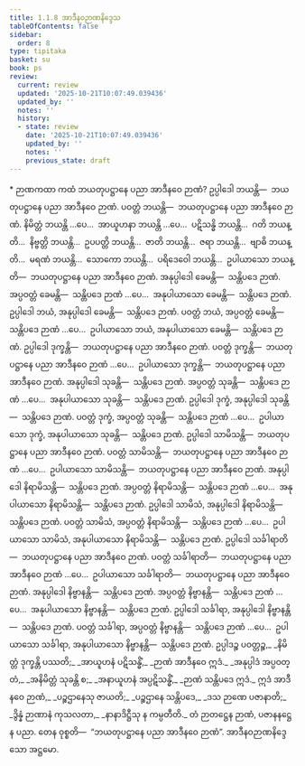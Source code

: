 ```yaml
---
title: 1.1.8 အာဒီနဝဉာဏနိဒ္ဒေသ
tableOfContents: false
sidebar:
  order: 8
type: tipitaka
basket: su
book: ps
review:
  current: review
  updated: '2025-10-21T10:07:49.039436'
  updated_by: ''
  notes: ''
  history:
  - state: review
    date: '2025-10-21T10:07:49.039436'
    updated_by: ''
    notes: ''
    previous_state: draft
---
```



<DynamicBreadcrumb />


<ReviewStatus review={frontmatter.review} showDetails={true} />

<HypothesisAnnotation frontmatter={frontmatter} />

<Paragraph type="center" book="ps">
* ဉာဏကထာ
</Paragraph>


<Division number="53" book="ps" e="ch" v="26" p="4">

<Paragraph number="377" book="ps">
ကထံ ဘယတုပဋ္ဌာနေ ပညာ အာဒီနဝေ ဉာဏံ? ဥပ္ပါဒေါ ဘယန္တိ—  ဘယတုပဋ္ဌာနေ ပညာ အာဒီနဝေ ဉာဏံ. ပဝတ္တံ ဘယန္တိ—  ဘယတုပဋ္ဌာနေ ပညာ အာဒီနဝေ ဉာဏံ. နိမိတ္တံ ဘယန္တိ …ပေ…  အာယူဟနာ ဘယန္တိ …ပေ…  ပဋိသန္ဓိ ဘယန္တိ…  ဂတိ ဘယန္တိ…  နိဗ္ဗတ္တိ ဘယန္တိ…  ဥပပတ္တိ ဘယန္တိ…  ဇာတိ ဘယန္တိ…  ဇရာ ဘယန္တိ…  ဗျာဓိ ဘယန္တိ…  မရဏံ ဘယန္တိ…  သောကော ဘယန္တိ…  ပရိဒေဝေါ ဘယန္တိ…  ဥပါယာသော ဘယန္တိ—  ဘယတုပဋ္ဌာနေ ပညာ အာဒီနဝေ ဉာဏံ.
</Paragraph>

<Paragraph number="378" book="ps">
အနုပ္ပါဒေါ ခေမန္တိ—  သန္တိပဒေ ဉာဏံ. အပ္ပဝတ္တံ ခေမန္တိ—  သန္တိပဒေ ဉာဏံ …ပေ…  အနုပါယာသော ခေမန္တိ—  သန္တိပဒေ ဉာဏံ.
</Paragraph>

<Paragraph number="379" book="ps">
ဥပ္ပါဒေါ ဘယံ, အနုပ္ပါဒေါ ခေမန္တိ—  သန္တိပဒေ ဉာဏံ. ပဝတ္တံ ဘယံ, အပ္ပဝတ္တံ ခေမန္တိ—  သန္တိပဒေ ဉာဏံ …ပေ…  ဥပါယာသော ဘယံ, အနုပါယာသော ခေမန္တိ—  သန္တိပဒေ ဉာဏံ.
</Paragraph>

<Paragraph number="380" book="ps">
ဥပ္ပါဒေါ ဒုက္ခန္တိ—  ဘယတုပဋ္ဌာနေ ပညာ အာဒီနဝေ ဉာဏံ. ပဝတ္တံ ဒုက္ခန္တိ—  ဘယတုပဋ္ဌာနေ ပညာ အာဒီနဝေ ဉာဏံ …ပေ…  ဥပါယာသော ဒုက္ခန္တိ—  ဘယတုပဋ္ဌာနေ ပညာ အာဒီနဝေ ဉာဏံ.
</Paragraph>

<Paragraph number="381" book="ps">
အနုပ္ပါဒေါ သုခန္တိ—  သန္တိပဒေ ဉာဏံ. အပ္ပဝတ္တံ သုခန္တိ—  သန္တိပဒေ ဉာဏံ …ပေ…  အနုပါယာသော သုခန္တိ—  သန္တိပဒေ ဉာဏံ.
</Paragraph>

<Paragraph number="382" book="ps">
ဥပ္ပါဒေါ ဒုက္ခံ, အနုပ္ပါဒေါ သုခန္တိ—  သန္တိပဒေ ဉာဏံ. ပဝတ္တံ ဒုက္ခံ, အပ္ပဝတ္တံ သုခန္တိ—  သန္တိပဒေ ဉာဏံ …ပေ…  ဥပါယာသော ဒုက္ခံ, အနုပါယာသော သုခန္တိ—  သန္တိပဒေ ဉာဏံ.
</Paragraph>

<Paragraph number="383" book="ps">
ဥပ္ပါဒေါ သာမိသန္တိ—  ဘယတုပဋ္ဌာနေ ပညာ အာဒီနဝေ ဉာဏံ. ပဝတ္တံ သာမိသန္တိ—  ဘယတုပဋ္ဌာနေ ပညာ အာဒီနဝေ ဉာဏံ …ပေ…  ဥပါယာသော သာမိသန္တိ—  ဘယတုပဋ္ဌာနေ ပညာ အာဒီနဝေ ဉာဏံ.
</Paragraph>

<Paragraph number="384" book="ps">
အနုပ္ပါဒေါ နိရာမိသန္တိ—  သန္တိပဒေ ဉာဏံ. အပ္ပဝတ္တံ နိရာမိသန္တိ—  သန္တိပဒေ ဉာဏံ …ပေ…  အနုပါယာသော နိရာမိသန္တိ—  သန္တိပဒေ ဉာဏံ.
</Paragraph>

<Paragraph number="385" book="ps">
ဥပ္ပါဒေါ သာမိသံ, အနုပ္ပါဒေါ နိရာမိသန္တိ—  သန္တိပဒေ ဉာဏံ. ပဝတ္တံ သာမိသံ, အပ္ပဝတ္တံ နိရာမိသန္တိ—  သန္တိပဒေ ဉာဏံ …ပေ…  ဥပါယာသော သာမိသံ, အနုပါယာသော နိရာမိသန္တိ—  သန္တိပဒေ ဉာဏံ.
</Paragraph>

<Paragraph number="386" book="ps">
ဥပ္ပါဒေါ သင်္ခါရာတိ—  ဘယတုပဋ္ဌာနေ ပညာ အာဒီနဝေ ဉာဏံ. ပဝတ္တံ သင်္ခါရာတိ—  ဘယတုပဋ္ဌာနေ ပညာ အာဒီနဝေ ဉာဏံ …ပေ…  ဥပါယာသော သင်္ခါရာတိ—  ဘယတုပဋ္ဌာနေ ပညာ အာဒီနဝေ ဉာဏံ.
</Paragraph>

<Paragraph number="387" book="ps">
အနုပ္ပါဒေါ နိဗ္ဗာနန္တိ—  သန္တိပဒေ ဉာဏံ. အပ္ပဝတ္တံ နိဗ္ဗာနန္တိ—  သန္တိပဒေ ဉာဏံ …ပေ…  အနုပါယာသော နိဗ္ဗာနန္တိ—  သန္တိပဒေ ဉာဏံ.
</Paragraph>

<Paragraph number="388" book="ps">
ဥပ္ပါဒေါ သင်္ခါရာ, အနုပ္ပါဒေါ နိဗ္ဗာနန္တိ—  သန္တိပဒေ ဉာဏံ. ပဝတ္တံ သင်္ခါရာ, အပ္ပဝတ္တံ နိဗ္ဗာနန္တိ—  သန္တိပဒေ ဉာဏံ …ပေ…  ဥပါယာသော သင်္ခါရာ, အနုပါယာသော နိဗ္ဗာနန္တိ—  သန္တိပဒေ ဉာဏံ.
</Paragraph>

<Paragraph number="389" type="verses" book="ps">
ဥပ္ပါဒဉ္စ ပဝတ္တဉ္စ,_  
_နိမိတ္တံ ဒုက္ခန္တိ ပဿတိ;_  
_အာယူဟနံ ပဋိသန္ဓိံ,_  
_ဉာဏံ အာဒီနဝေ ဣဒံ._  

</Paragraph>

<Paragraph number="390" type="verses" book="ps">
_အနုပ္ပါဒံ အပ္ပဝတ္တံ,_  
_အနိမိတ္တံ သုခန္တိ စ;_  
_အနာယူဟနံ အပ္ပဋိသန္ဓိံ,_  
_ဉာဏံ သန္တိပဒေ ဣဒံ._  

</Paragraph>

<Paragraph number="391" type="verses" book="ps">
ဣဒံ အာဒီနဝေ ဉာဏံ,_  
_ပဉ္စဌာနေသု ဇာယတိ;_  
_ပဉ္စဌာနေ သန္တိပဒေ,_  
_ဒသ ဉာဏေ ပဇာနာတိ;_  
_ဒွိန္နံ ဉာဏာနံ ကုသလတာ,_  
_နာနာဒိဋ္ဌီသု န ကမ္ပတီတိ._  

</Paragraph>

<Paragraph number="392" book="ps">
တံ ဉာတဋ္ဌေန ဉာဏံ, ပဇာနနဋ္ဌေန ပညာ. တေန ဝုစ္စတိ—  “ဘယတုပဋ္ဌာနေ ပညာ အာဒီနဝေ ဉာဏံ”.

</Paragraph>
</Division>

<Paragraph number="393" type="center" book="ps">
အာဒီနဝဉာဏနိဒ္ဒေသော အဋ္ဌမော.
</Paragraph>
